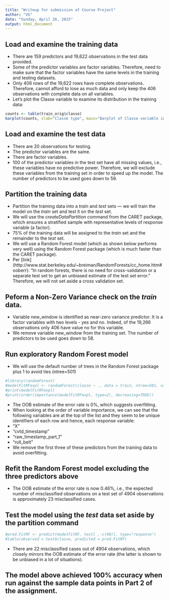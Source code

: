 ```yaml
---
title: "Writeup for submission of Course Project"
author: "VG"
date: "Sunday, April 26, 2015"
output: html_document
---
```


## Load and examine the training data

* There are 159 predictors and 19,622 observations in the test data provided. 
* Some of the predictor variables are factor variables. Therefore, need to make sure that the factor variables have the same levels in the training and testing datasets.
* Only 406 rows of the 19,622 rows have complete observations. Therefore, cannot afford to lose as much data and only keep the 406 observations with complete data on all variables.
* Let's plot the Classe variable to examine its distribution in the training data:

```r
counts <- table(train_orig$classe)
barplot(counts, xlab="Classe type", main="Barplot of Classe variable in Training set")
```



## Load and examine the test data

* There are 20 observations for testing.
* The predictor variables are the same. 
* There are factor variables.
* 100 of the predictor variables in the test set have all missing values, i.e., these variables have no predictive power. Therefore, we will exclude these variables from the training set in order to speed up the model. The number of predictors to be used goes down to 59.



## Partition the training data 

* Partition the training data into a _train_ and _test_ sets --- we will train the model on the _train_ set and test it on the _test_ set.
* We will use the _createDataPartition_ command from the CARET package, which ensures a stratified sample with representative levels of response variable (a factor). 
* 75% of the training data will be assigned to the _train_ set and the remainder to the _test_ set.
* We will use a Random Forest model (which as shown below performs very well) using the Random Forest package (which is much faster than the CARET package). 
* Per [link] (http://www.stat.berkeley.edu/~breiman/RandomForests/cc_home.htm#ooberr): "In random forests, there is no need for cross-validation or a separate test set to get an unbiased estimate of the test set error." Therefore, we will not set aside a cross validation set. 


## Peform a Non-Zero Variance check on the _train_ data.
* Variable new_window is identified as near-zero variance predictor. It is a factor variables with two levels - yes and no. Indeed, of the 19,266 observations only 406 have value no for this variable.
* We remove variable new_window from the training set. The number of predictors to be used goes down to 58.


## Run exploratory Random Forest model

* We will use the default number of trees in the Random Forest package plus 1 to avoid ties (ntree=501)

```r
#library(randomForest)
#modelFitRFexpl <- randomForest(classe ~ ., data = train, ntree=501, na.rm=TRUE)
#print(modelFitRFexpl)
#print(order(importance(modelFitRFexpl, type=2), decreasing=TRUE))
```

* The OOB estimate of the error rate is 0%, which suggests overfitting.
* When looking at the order of variable importance, we can see that the following variables are at the top of the list and they seem to be unique identifiers of each row and hence, each response variable:
+ "X" 
+ "cvtd_timestamp"       
+ "raw_timestamp_part_1" 
+ "roll_belt"      
* We remove the first three of these predictors from the training data to avoid overfitting.

## Refit the Random Forest model excluding the three predictors above

* The OOB estimate of the error rate is now 0.46%, i.e., the expected number of misclassified observations on a test set of 4904 observations is approximately 23 misclassified cases. 

## Test the model using the _test_ data set aside by the partition command

```r
#pred.FitRF <- predict(modelFitRF, test[ ,-c(60)], type="response")
#table(observed = test$classe, predicted = pred.FitRF)
```

* There are 22 misclassified cases out of 4904 observations, which closely mirrors the OOB estimate of the error rate (the latter is shown to be unbiased in a lot of situations).

## The model above achieved 100% accuracy when run against the sample data points in Part 2 of the assignment.


